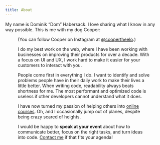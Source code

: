 ```yaml
---
title: About
---
```


My name is Dominik “Dom” Habersack. I love sharing what I know in any way possible. This is me with my dog Cooper:

<Figure
  src="/assets/cooper-and-dom.jpg"
  alt="Cooper and I"
  caption="Cooper is an Elo-pup, a not-yet-officially-recognized breed."
/>

(You can follow Cooper on Instagram at [@coopertheelo](https://instagram.com/coopertheelo).)

I do my best work on the web, where I have been working with businesses on improving their products for over a decade. With a focus on UI and UX, I work hard to make it easier for your customers to interact with you.

People come first in everything I do. I want to identify and solve problems people have in their daily work to make their lives a little better. When writing code, readability always beats shortness for me. The most performant and optimized code is useless if other developers cannot understand what it does.

I have now turned my passion of helping others into [online courses](/courses). Oh, and I occasionally jump out of planes, despite being crazy scared of heights.

I would be happy to **speak at your event** about how to communicate better, focus on the right tasks, and turn ideas into code. [Contact me](/contact) if that fits your agenda!
